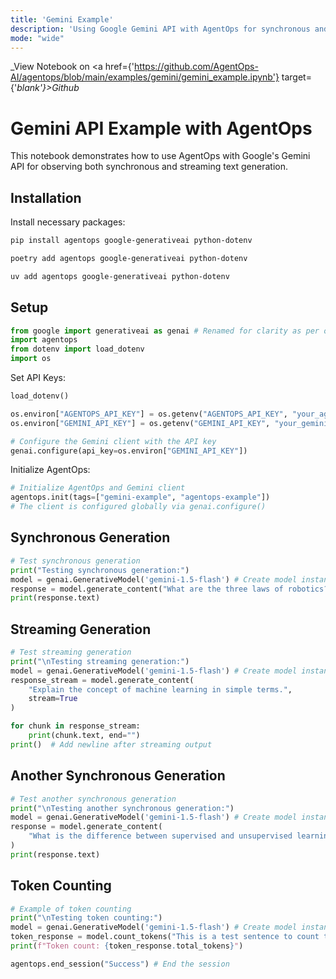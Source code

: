 ```yaml
---
title: 'Gemini Example'
description: 'Using Google Gemini API with AgentOps for synchronous and streaming text generation'
mode: "wide"
---
```

_View Notebook on <a href={'https://github.com/AgentOps-AI/agentops/blob/main/examples/gemini/gemini_example.ipynb'} target={'_blank'}>Github</a>_

# Gemini API Example with AgentOps

This notebook demonstrates how to use AgentOps with Google's Gemini API for observing both synchronous and streaming text generation.

## Installation
Install necessary packages:
<CodeGroup>
  ```bash pip
  pip install agentops google-generativeai python-dotenv
  ```
  ```bash poetry
  poetry add agentops google-generativeai python-dotenv
  ```
  ```bash uv
  uv add agentops google-generativeai python-dotenv
  ```
</CodeGroup>

## Setup
```python
from google import generativeai as genai # Renamed for clarity as per official docs
import agentops
from dotenv import load_dotenv
import os
```

Set API Keys:
```python
load_dotenv()

os.environ["AGENTOPS_API_KEY"] = os.getenv("AGENTOPS_API_KEY", "your_agentops_api_key_here")
os.environ["GEMINI_API_KEY"] = os.getenv("GEMINI_API_KEY", "your_gemini_api_key_here")

# Configure the Gemini client with the API key
genai.configure(api_key=os.environ["GEMINI_API_KEY"])
```

Initialize AgentOps:
```python
# Initialize AgentOps and Gemini client
agentops.init(tags=["gemini-example", "agentops-example"])
# The client is configured globally via genai.configure()
```

## Synchronous Generation
```python
# Test synchronous generation
print("Testing synchronous generation:")
model = genai.GenerativeModel('gemini-1.5-flash') # Create model instance
response = model.generate_content("What are the three laws of robotics?")
print(response.text)
```

## Streaming Generation
```python
# Test streaming generation
print("\nTesting streaming generation:")
model = genai.GenerativeModel('gemini-1.5-flash') # Create model instance
response_stream = model.generate_content(
    "Explain the concept of machine learning in simple terms.",
    stream=True
)

for chunk in response_stream:
    print(chunk.text, end="")
print()  # Add newline after streaming output
```

## Another Synchronous Generation
```python
# Test another synchronous generation
print("\nTesting another synchronous generation:")
model = genai.GenerativeModel('gemini-1.5-flash') # Create model instance
response = model.generate_content(
    "What is the difference between supervised and unsupervised learning?"
)
print(response.text)
```

## Token Counting
```python
# Example of token counting
print("\nTesting token counting:")
model = genai.GenerativeModel('gemini-1.5-flash') # Create model instance
token_response = model.count_tokens("This is a test sentence to count tokens.")
print(f"Token count: {token_response.total_tokens}")

agentops.end_session("Success") # End the session
```

<script type="module" src="/scripts/github_stars.js"></script>
<script type="module" src="/scripts/scroll-img-fadein-animation.js"></script>
<script type="module" src="/scripts/button_heartbeat_animation.js"></script>
<script type="module" src="/scripts/adjust_api_dynamically.js"></script>
